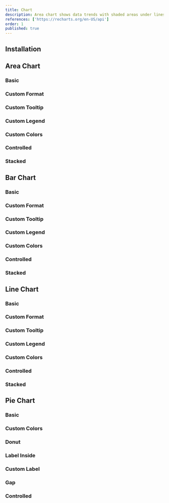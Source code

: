 ```yaml
---
title: Chart
description: Area chart shows data trends with shaded areas under lines.
references: ['https://recharts.org/en-US/api']
order: 1
published: true
---
```


## Installation
<Install component='chart' />


## Area Chart

### Basic
<Demo className="w-full" component="charts/area-chart/area-chart-demo"/>

### Custom Format
<Demo className="w-full" component="charts/area-chart/area-chart-custom-format-demo"/>

### Custom Tooltip
<Demo className="w-full" component="charts/area-chart/area-chart-custom-tooltip-demo"/>

### Custom Legend
<Demo className="w-full" component="charts/area-chart/area-chart-custom-legend-demo"/>

### Custom Colors
<Demo className="w-full" component="charts/area-chart/area-chart-custom-colors-demo"/>

### Controlled
<Demo className='w-full' component="charts/area-chart/area-chart-controlled-demo" />

### Stacked
<Demo className="w-full" component="charts/area-chart/area-chart-stacked-demo"/>


## Bar Chart

### Basic
<Demo className='w-full' component='charts/bar-chart/bar-chart-demo'/>

### Custom Format
<Demo className='w-full' component='charts/bar-chart/bar-chart-custom-format-demo'/>

### Custom Tooltip
<Demo className='w-full' component='charts/bar-chart/bar-chart-custom-tooltip-demo'/>

### Custom Legend
<Demo className='w-full' component='charts/bar-chart/bar-chart-custom-legend-demo'/>

### Custom Colors
<Demo className='w-full' component='charts/bar-chart/bar-chart-custom-colors-demo'/>

### Controlled
<Demo className='w-full' component='charts/bar-chart/bar-chart-controlled-demo'/>

### Stacked
<Demo className='w-full' component='charts/bar-chart/bar-chart-stacked-demo'/>


## Line Chart

### Basic
<Demo className='w-full' component='charts/line-chart/line-chart-demo'/>

### Custom Format
<Demo className='w-full' component='charts/line-chart/line-chart-custom-format-demo'/>

### Custom Tooltip
<Demo className='w-full' component='charts/line-chart/line-chart-custom-tooltip-demo'/>

### Custom Legend
<Demo className='w-full' component='charts/line-chart/line-chart-custom-legend-demo'/>

### Custom Colors
<Demo className='w-full' component='charts/line-chart/line-chart-custom-colors-demo'/>

### Controlled
<Demo className='w-full' component='charts/line-chart/line-chart-controlled-demo'/>

### Stacked
<Demo className='w-full' component='charts/line-chart/line-chart-stacked-demo'/>


## Pie Chart

### Basic
<Demo className='w-full' component='charts/pie-chart/pie-chart-demo'/>

### Custom Colors
<Demo className='w-full' component='charts/pie-chart/pie-chart-custom-colors-demo'/>

### Donut
<Demo className='w-full' component='charts/pie-chart/pie-chart-donut-demo'/>

### Label Inside
<Demo className='w-full' component='charts/pie-chart/pie-chart-donut-label-demo'/>

### Custom Label
<Demo className='w-full' component='charts/pie-chart/pie-chart-donut-custom-label-demo'/>

### Gap
<Demo className='w-full' component='charts/pie-chart/pie-chart-gap-demo'/>

### Controlled
<Demo className='w-full' component='charts/pie-chart/pie-chart-interactive-demo'/>
